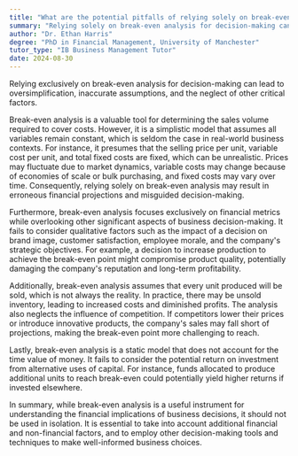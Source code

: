 ```yaml
---
title: "What are the potential pitfalls of relying solely on break-even analysis for decision-making?"
summary: "Relying solely on break-even analysis for decision-making can lead to oversimplification, inaccurate assumptions, and neglect of other important factors."
author: "Dr. Ethan Harris"
degree: "PhD in Financial Management, University of Manchester"
tutor_type: "IB Business Management Tutor"
date: 2024-08-30
---
```


Relying exclusively on break-even analysis for decision-making can lead to oversimplification, inaccurate assumptions, and the neglect of other critical factors.

Break-even analysis is a valuable tool for determining the sales volume required to cover costs. However, it is a simplistic model that assumes all variables remain constant, which is seldom the case in real-world business contexts. For instance, it presumes that the selling price per unit, variable cost per unit, and total fixed costs are fixed, which can be unrealistic. Prices may fluctuate due to market dynamics, variable costs may change because of economies of scale or bulk purchasing, and fixed costs may vary over time. Consequently, relying solely on break-even analysis may result in erroneous financial projections and misguided decision-making.

Furthermore, break-even analysis focuses exclusively on financial metrics while overlooking other significant aspects of business decision-making. It fails to consider qualitative factors such as the impact of a decision on brand image, customer satisfaction, employee morale, and the company's strategic objectives. For example, a decision to increase production to achieve the break-even point might compromise product quality, potentially damaging the company's reputation and long-term profitability.

Additionally, break-even analysis assumes that every unit produced will be sold, which is not always the reality. In practice, there may be unsold inventory, leading to increased costs and diminished profits. The analysis also neglects the influence of competition. If competitors lower their prices or introduce innovative products, the company's sales may fall short of projections, making the break-even point more challenging to reach.

Lastly, break-even analysis is a static model that does not account for the time value of money. It fails to consider the potential return on investment from alternative uses of capital. For instance, funds allocated to produce additional units to reach break-even could potentially yield higher returns if invested elsewhere.

In summary, while break-even analysis is a useful instrument for understanding the financial implications of business decisions, it should not be used in isolation. It is essential to take into account additional financial and non-financial factors, and to employ other decision-making tools and techniques to make well-informed business choices.
    